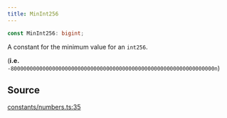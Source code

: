 ```yaml
---
title: MinInt256
---
```


```ts
const MinInt256: bigint;
```

A constant for the minimum value for an `int256`.

(**i.e.** `-8000000000000000000000000000000000000000000000000000000000000000n`)

## Source

[constants/numbers.ts:35](https://github.com/dominant-strategies/quais-6.js/blob/3237c5c21df47dfe74b210196b4121a22539a577/src/constants/numbers.ts#L35)
